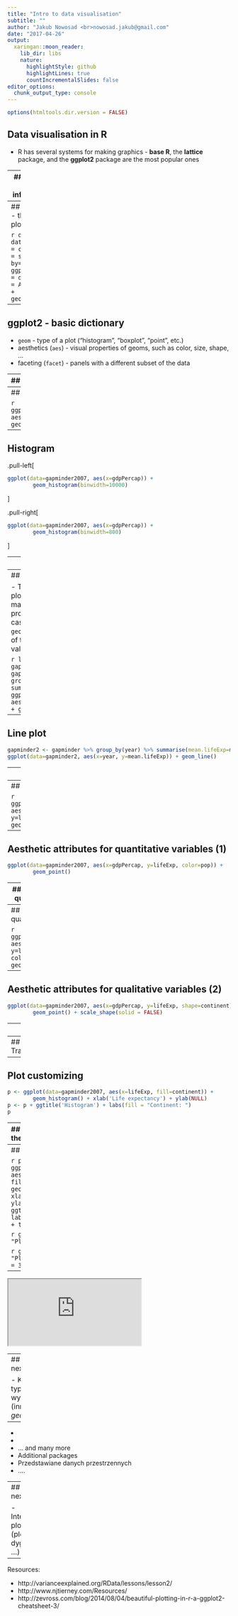 ```yaml
---
title: "Intro to data visualisation"
subtitle: ""
author: "Jakub Nowosad <br>nowosad.jakub@gmail.com"
date: "2017-04-26"
output:
  xaringan::moon_reader:
    lib_dir: libs
    nature:
      highlightStyle: github
      highlightLines: true
      countIncrementalSlides: false
editor_options: 
  chunk_output_type: console
---
```


```r
options(htmltools.dir.version = FALSE)
```

## Data visualisation in R

- R has several systems for making graphics - **base R**, the **lattice** package, and the **ggplot2** package are the most popular ones

---
## **ggplot2** - basic information

- **ggplot2** is an implementation of the grammar of graphics (["Grammar of Graphics"](https://www.amazon.com/Grammar-Graphics-Statistics-Computing/dp/0387245448) book written by Leland Wilkinson)
- data frames are an input data (most of the times)
- the **ggplot2** package has two functions for plot creation - `qplot()` and `ggplot()`
- **ggplot2** documentation is available at http://docs.ggplot2.org

```r
install.packages("ggplot2")
```

```r
library('ggplot2')
```

---
## **ggplot2** - the first plot

```r
df <- data.frame(A = c(1:10), B = seq(22, 4, by= -2))
ggplot(data = df, aes(x = A, y = B)) + geom_point()
```

---
## ggplot2 - basic dictionary

- `geom` - type of a plot ("histogram", "boxplot", "point", etc.)
- aesthetics (`aes`) - visual properties of geoms, such as color, size, shape, ...
- faceting (`facet`) - panels with a different subset of the data 

---
## Dataset

```r
# install.packages('devtools')
# devtools::install_github("jennybc/gapminder")
install.packages('gapminder')
library(gapminder)
```

or

```r
gapminder <- readRDS('data/gapminder.rds')
```

http://www.gapminder.org/data/

http://github.com/jennybc/gapminder

http://www.youtube.com/watch?v=jbkSRLYSojo

```r
gapminder2007 <- subset(gapminder, year==2007)
```

---
## Histogram

```r
ggplot(data=gapminder2007, aes(x=gdpPercap)) + 
        geom_histogram()
```

---
## Histogram 

.pull-left[
```r
ggplot(data=gapminder2007, aes(x=gdpPercap)) + 
        geom_histogram(binwidth=10000)
```
]

.pull-right[
```r
ggplot(data=gapminder2007, aes(x=gdpPercap)) + 
        geom_histogram(binwidth=800)
```
]

---
## Bar plot

- There are two types of bar plots in **ggplot2**:
    - `geom_bar()` makes the height of the bar proportional to the number of cases in each group
    - `geom_col()` makes the height of the bars to represent values in the data

```r
ggplot(data=gapminder2007, aes(x=continent)) + geom_bar()
```

---
## Bar plot

- There are two types of bar plots in **ggplot2**:
    - `geom_bar()` makes the height of the bar proportional to the number of cases in each group
    - `geom_col()` makes the height of the bars to represent values in the data

```r
library('dplyr')
gapminder2007_2 <- gapminder2007 %>% group_by(continent) %>% summarise(number=n())
ggplot(data=gapminder2007_2, aes(x=continent, y=number)) + geom_col()
```

---
## Line plot
```r
gapminder2 <- gapminder %>% group_by(year) %>% summarise(mean.lifeExp=mean(lifeExp, na.rm=TRUE))
ggplot(data=gapminder2, aes(x=year, y=mean.lifeExp)) + geom_line()
```

---
## Scatter plot

```r
ggplot(data=gapminder2007, aes(x=gdpPercap, y=lifeExp)) + geom_point()
```

---
## Box plot

```r
ggplot(data=gapminder2007, aes(x=continent, y=lifeExp)) +
        geom_boxplot()
```

---
## Aesthetic attributes for quantitative variables (1)

```r
ggplot(data=gapminder2007, aes(x=gdpPercap, y=lifeExp, color=pop)) +
        geom_point()
```

---
## Aesthetic attributes for quantitative variables (2)

```r
ggplot(data=gapminder2007, aes(x=gdpPercap, y=lifeExp, size=pop)) +
        geom_point()
```

---
## Aesthetic attributes for qualitative variables (1)

```r
ggplot(data=gapminder2007, aes(x=gdpPercap, y=lifeExp, color=continent)) +
        geom_point()
```

---
## Aesthetic attributes for qualitative variables (2)

```r
ggplot(data=gapminder2007, aes(x=gdpPercap, y=lifeExp, shape=continent)) + 
        geom_point() + scale_shape(solid = FALSE)
```

---
## Facets

- TWO TYPES

```r
ggplot(data=gapminder2007, aes(x=lifeExp)) + 
        geom_histogram() + 
        facet_wrap(~continent)
```

---
## Transformations



---
## Plot customizing

```r
p <- ggplot(data=gapminder2007, aes(x=lifeExp, fill=continent)) +
        geom_histogram() + xlab('Life expectancy') + ylab(NULL) 
p <- p + ggtitle('Histogram') + labs(fill = "Continent: ")
p
```

---
## Plot customizing - themes

```r
p <- p + theme_bw()
p
```

---
## Saving plots

```r
p <- ggplot(data=gapminder2007, aes(x=lifeExp, fill=continent)) +
        geom_histogram() + xlab('Life expectancy') + ylab(NULL) 
p <- p + ggtitle('Histogram') + labs(fill = "Continent: ") + theme_bw()
```

```r
ggsave(filename = "Plot.pdf", plot = p)
```

```r
ggsave(filename = "Plot.png", plot = p, dpi = 300)
```

---

<iframe src="http://shiny.stat.ubc.ca/r-graph-catalog/"></iframe>

---
## What's next?

- Kolejne typy wykresów (inne *geomy*):
   - 
   - 
   - 
   - ... and many more
- Additional packages
- Przedstawiane danych przestrzennych
- ....

<!-- - Przekształanie danych na wykresach (np. *scale_x_log10*) -->
<!-- - Multiwykresy (*facet_grid*, *facet_wrap*, itd.) -->
<!-- - Modyfikacja wyglądu (motywów - *theme*) -->

---
## What's next?

- Interactive plots (plotly, dygraph, ...)

--- 

Resources:

- http://varianceexplained.org/RData/lessons/lesson2/
- http://www.njtierney.com/Resources/
- http://zevross.com/blog/2014/08/04/beautiful-plotting-in-r-a-ggplot2-cheatsheet-3/